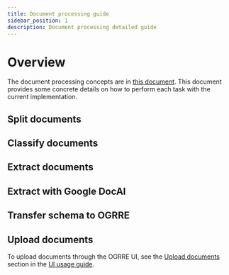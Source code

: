 ```yaml
---
title: Document processing guide
sidebar_position: 1
description: Document processing detailed guide
---
```


# Overview

The document processing concepts are in [this document](../concepts/docai.mdx).
This document provides some concrete details on how to perform each task with the current implementation.

## Split documents

## Classify documents

## Extract documents

## Extract with Google DocAI

## Transfer schema to OGRRE

## Upload documents

To upload documents through the OGRRE UI, see the [Upload documents](ui#upload-documents) section in the [UI usage guide](ui.mdx).

